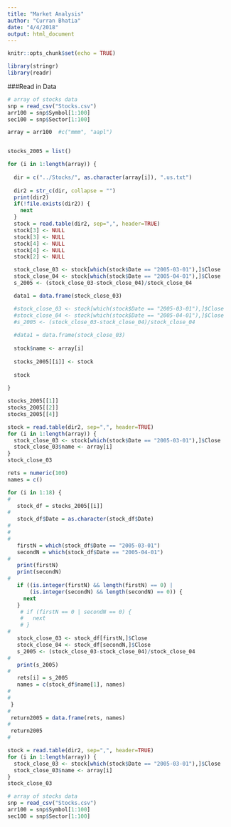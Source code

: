 ```yaml
---
title: "Market Analysis"
author: "Curran Bhatia"
date: "4/4/2018"
output: html_document
---
```


```r
knitr::opts_chunk$set(echo = TRUE)
```


```r
library(stringr)
library(readr)
```

###Read in Data
```r

# array of stocks data
snp = read_csv("Stocks.csv")
arr100 = snp$Symbol[1:100]
sec100 = snp$Sector[1:100]

array = arr100  #c("mmm", "aapl")


stocks_2005 = list()

for (i in 1:length(array)) {
  
  dir = c("../Stocks/", as.character(array[i]), ".us.txt")
  
  dir2 = str_c(dir, collapse = "")
  print(dir2)
  if(!file.exists(dir2)) {
    next
  }
  stock = read.table(dir2, sep=",", header=TRUE)
  stock[3] <- NULL
  stock[3] <- NULL
  stock[4] <- NULL
  stock[4] <- NULL
  stock[2] <- NULL

  stock_close_03 <- stock[which(stock$Date == "2005-03-01"),]$Close
  stock_close_04 <- stock[which(stock$Date == "2005-04-01"),]$Close
  s_2005 <- (stock_close_03-stock_close_04)/stock_close_04

  data1 = data.frame(stock_close_03)

  #stock_close_03 <- stock[which(stock$Date == "2005-03-01"),]$Close 
  #stock_close_04 <- stock[which(stock$Date == "2005-04-01"),]$Close
  #s_2005 <- (stock_close_03-stock_close_04)/stock_close_04
  
  #data1 = data.frame(stock_close_03)
  
  stock$name <- array[i]
  
  stocks_2005[[i]] <- stock
  
  stock
  
}

stocks_2005[[1]]
stocks_2005[[2]]
stocks_2005[[4]]
```

```r

stock = read.table(dir2, sep=",", header=TRUE)
for (i in 1:length(array)) {
  stock_close_03 <- stock[which(stock$Date == "2005-03-01"),]$Close 
  stock_close_03$name <- array[i]
}
stock_close_03
```

```r

rets = numeric(100)
names = c()

for (i in 1:18) {
#   
   stock_df = stocks_2005[[i]]
#   
   stock_df$Date = as.character(stock_df$Date)
#   
#   
#   
   firstN = which(stock_df$Date == "2005-03-01")
   secondN = which(stock_df$Date == "2005-04-01")
#   
   print(firstN)
   print(secondN)
#   
   if ((is.integer(firstN) && length(firstN) == 0) | 
       (is.integer(secondN) && length(secondN) == 0)) {
     next
   }
    # if (firstN == 0 | secondN == 0) {
    #   next
    # }
#   
   stock_close_03 <- stock_df[firstN,]$Close 
   stock_close_04 <- stock_df[secondN,]$Close
   s_2005 <- (stock_close_03-stock_close_04)/stock_close_04
#   
   print(s_2005)
#   
   rets[i] = s_2005
   names = c(stock_df$name[1], names)
#   
#   
 }
# 
 return2005 = data.frame(rets, names)
# 
 return2005
# 

stock = read.table(dir2, sep=",", header=TRUE)
for (i in 1:length(array)) {
  stock_close_03 <- stock[which(stock$Date == "2005-03-01"),]$Close 
  stock_close_03$name <- array[i]
}
stock_close_03
```

```r
# array of stocks data
snp = read_csv("Stocks.csv")
arr100 = snp$Symbol[1:100]
sec100 = snp$Sector[1:100]
```

